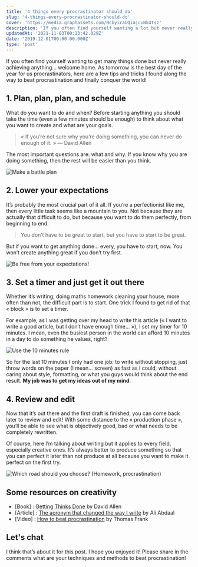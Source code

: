 ```yaml
---
title: '4 things every procrastinator should do'
slug: '4-things-every-procrastinator-should-do'
cover: 'https://media.graphassets.com/NcbyiraUQiajcuNk4tsz'
description: 'If you often find yourself wanting a lot but never really achieving anything, but there are 4 things every procrastinator should do.'
updatedAt: '2021-11-03T00:13:42.029Z'
date: '2019-12-01T00:00:00.000Z'
type: 'post'
---
```


If you often find yourself wanting to get many things done but never really achieving anything... welcome home. As tomorrow is the best day of the year for us procrastinators, here are a few tips and tricks I found along the way to beat procrastination and finally conquer the world!

## 1\. Plan, plan, plan, and schedule

What do you want to do and when? Before starting anything you should take the time (even a few minutes should be enough) to think about what you want to create and what are your goals.

> « If you’re not sure why you’re doing something, you can never do enough of it. » — David Allen

The most important questions are: what and why. If you know why you are doing something, then the rest will be easier than you think.

![Make a battle plan](https://media.graphcms.com/SKFrYeFxRNeUfMum6Isy)

## 2\. Lower your expectations

It’s probably the most crucial part of it all. If you’re a perfectionist like me, then every little task seems like a mountain to you. Not because they are actually that difficult to do, but because you want to do them perfectly, from beginning to end.

> You don’t have to be great to start, but you have to start to be great.

But if you want to get anything done... every, you have to start, now. You won’t create anything great if you don’t try first.

![Be free from your expectations!](https://media.graphcms.com/CyGhsfmQLuYvbWNZpQRf)

## 3\. Set a timer and just get it out there

Whether it’s writing, doing maths homework cleaning your house, more often than not, the difficult part is to start. One trick I found to get rid of that « block » is to set a timer.

For example, as I was getting over my head to write this article (« I want to write a good article, but I don’t have enough time... »), I set my timer for 10 minutes. I mean, even the busiest person in the world can afford 10 minutes in a day to do something he values, right?

![Use the 10 minutes rule](https://media.graphcms.com/kUOG18yCQSqO2iqhoGvB)

So for the last 10 minutes I only had one job: to write without stopping, just throw words on the paper (I mean... screen) as fast as I could, without caring about style, formatting, or what you guys would think about the end result. **My job was to get my ideas out of my mind**.

## 4\. Review and edit

Now that it’s out there and the first draft is finished, you can come back later to review and edit! With some distance to the « production phase », you’ll be able to see what is objectively good, bad or what needs to be completely rewritten.

Of course, here I’m talking about writing but it applies to every field, especially creative ones. It’s always better to produce something so that you can perfect it later than not produce at all because you want to make it perfect on the first try.

![Which road should you choose? (Homework, procrastination)](https://media.graphcms.com/NcbyiraUQiajcuNk4tsz)

## Some resources on creativity

-   \[Book\] : [Getting Thinks Done](https://amzn.to/2Onefyb) by David Allen
-   \[Article\] : [The acronym that changed the way I write](https://aliabdaal.com/the-acronym-that-changed-how-i-write/) by Ali Abdaal
-   \[Video\] : [How to beat procrastination](https://www.youtube.com/watch?v=ilwork_mktE&t=393s) by Thomas Frank

## Let's chat

I think that’s about it for this post. I hope you enjoyed it! Please share in the comments what are your techniques and methods to beat procrastination!
